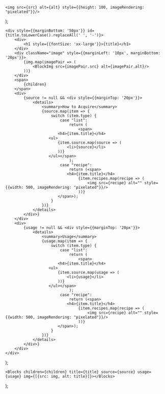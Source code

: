     <img src={src} alt={alt} style={{height: 100, imageRendering: "pixelated"}}/>
);

    <div style={{marginBottom: '50px'}} id={title.toLowerCase().replaceAll(' ', '-')}>
        <div>
            <h1 style={{fontSize: 'xx-large'}}>{title}</h1>
        </div>
        <div className="image" style={{marginLeft: '10px', marginBottom: '20px'}}>
            {img.map(imagePair => (
                <BlockImg src={imagePair.src} alt={imagePair.alt}/>
            ))}
        </div>
        <span>
            {children}
        </span>
        <div>
            {source != null && <div style={{marginTop: '20px'}}>
                <details>
                    <summary>How to Acquire</summary>
                    {source.map(item => {
                        switch (item.type) {
                            case "list":
                                return (
                                    <span>
                           <h4>{item.title}</h4>
                       <ul>
                           {item.source.map(source => (
                               <li>{source}</li>
                           ))}
                       </ul></span>
                                );
                            case "recipe":
                                return (<span>
                               <h4>{item.title}</h4>
                                    {item.recipes.map(recipe => (
                                        <img src={recipe} alt="" style={{width: 500, imageRendering: "pixelated"}}/>
                                    ))}
                           </span>);
                        }
                    })}
                </details>
            </div>}
        </div>
        <div>
            {usage != null && <div style={{marginTop: '20px'}}>
                <details>
                    <summary>Usage</summary>
                    {usage.map(item => {
                        switch (item.type) {
                            case "list":
                                return (
                                    <span>
                           <h4>{item.title}</h4>
                       <ul>
                           {item.source.map(usage => (
                               <li>{usage}</li>
                           ))}
                       </ul></span>
                                );
                            case "recipe":
                                return (<span>
                               <h4>{item.title}</h4>
                                    {item.recipes.map(recipe => (
                                        <img src={recipe} alt="" style={{width: 500, imageRendering: "pixelated"}}/>
                                    ))}
                           </span>);
                        }
                    })}
                </details>
            </div>}
        </div>
    </div>
);

    <Blocks children={children} title={title} source={source} usage={usage} img={[{src: img, alt: title}]}></Blocks>
);